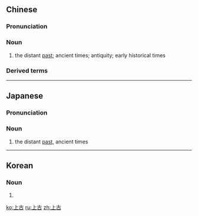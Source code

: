 ==Chinese==
{{zh-forms}}

===Pronunciation===
{{zh-pron
|m=shànggǔ
|c=soeng6 gu2
|mn=xm,qz,tp,kh:siōng-kó͘/zz:siāng-kó͘
|cat=n
}}

===Noun===
{{zh-noun}}

# the distant [[past]]; ancient times; antiquity; early historical times
#: {{zh-x|上古 漢語|Old Chinese}}

===Derived terms===
{{zh-der|上古史}}

----

==Japanese==
{{ja-kanjitab|じょう|こ|yomi=o}}

===Pronunciation===
{{ja-pron|じょうこ|y=o}}

===Noun===
{{ja-noun|じょうこ}}

# the distant [[past]], ancient times

----

==Korean==
{{ko-hanjatab}}

===Noun===
{{ko-noun|hj|hangeul=상고}}

# {{hanja form of|상고|the distant [[past]], ancient times}}

[[ko:上古]]
[[ru:上古]]
[[zh:上古]]